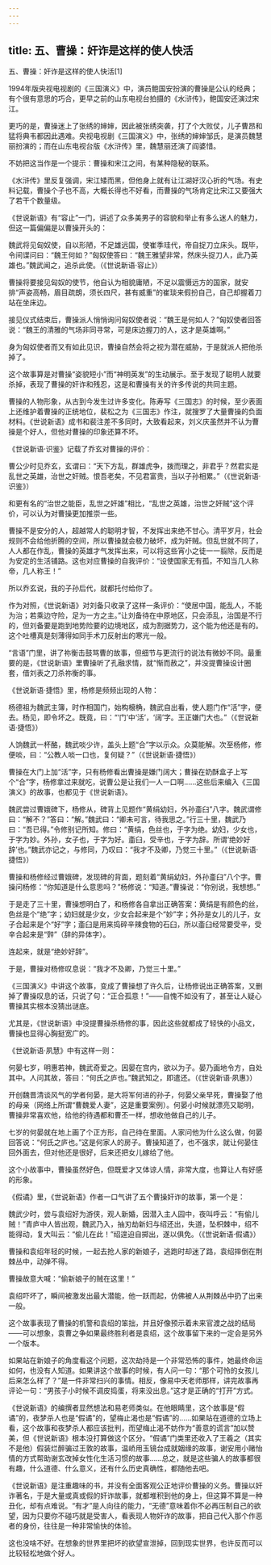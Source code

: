 ```yaml
---
---
---
```

title: 五、曹操：奸诈是这样的使人快活
---



五、曹操：奸诈是这样的使人快活[1]



1994年版央视电视剧的《三国演义》中，演员鲍国安扮演的曹操是公认的经典；有个很有意思的巧合，更早之前的山东电视台拍摄的《水浒传》，鲍国安还演过宋江。

更巧的是，曹操迷上了张绣的婶婶，因此被张绣突袭，打了个大败仗，儿子曹昂和猛将典韦都因此遇难。央视电视剧《三国演义》中，张绣的婶婶邹氏，是演员魏慧丽扮演的；而在山东电视台版《水浒传》里，魏慧丽还演了阎婆惜。

不妨把这当作是一个提示：曹操和宋江之间，有某种隐秘的联系。

《水浒传》里反复强调，宋江矮而黑，但他身上就有让江湖好汉心折的气场。有史料记载，曹操个子也不高，大概长得也不好看，而曹操的气场肯定比宋江又要强大了若干个数量级。

《世说新语》有“容止”一门，讲述了众多美男子的容貌和举止有多么迷人的魅力，但这一篇偏偏是以曹操开头的：

魏武将见匈奴使，自以形陋，不足雄远国，使崔季珪代，帝自捉刀立床头。既毕，令间谍问曰：“魏王何如？”匈奴使答曰：“魏王雅望非常，然床头捉刀人，此乃英雄也。”魏武闻之，追杀此使。（《世说新语·容止》）

曹操将要接见匈奴的使节，他自认为相貌庸陋，不足以震慑远方的国家，就安排“声姿高畅，眉目疏朗，须长四尺，甚有威重”的崔琰来假扮自己，自己却握着刀站在坐床边。

接见仪式结束后，曹操派人悄悄询问匈奴使者说：“魏王是何如人？”匈奴使者回答说：“魏王的清雅的气场非同寻常，可是床边握刀的人，这才是英雄啊。”

身为匈奴使者而又有如此见识，曹操自然会将之视为潜在威胁，于是就派人把他杀掉了。

这个故事算是对曹操“姿貌短小”而“神明英发”的生动展示。至于发现了聪明人就要杀掉，表现了曹操的奸诈和残忍，这是和曹操有关的许多传说的共同主题。

曹操的人物形象，从古到今发生过许多变化。陈寿写《三国志》的时候，至少表面上还维护着曹操的正统地位，裴松之为《三国志》作注，就搜罗了大量曹操的负面材料。《世说新语》成书和裴注差不多同时，大致看起来，刘义庆虽然并不认为曹操是个好人，但他对曹操的印象还算不坏。

《世说新语·识鉴》记载了乔玄对曹操的评价：

曹公少时见乔玄，玄谓曰：“天下方乱，群雄虎争，拨而理之，非君乎？然君实是乱世之英雄，治世之奸贼。恨吾老矣，不见君富贵，当以子孙相累。”（《世说新语·识鉴》）

和更有名的“治世之能臣，乱世之奸雄”相比，“乱世之英雄，治世之奸贼”这个评价，可以认为对曹操更加推崇一些。

曹操不是安分的人，超越常人的聪明才智，不发挥出来绝不甘心。清平岁月，社会规则不会给他折腾的空间，所以曹操就会极力破坏，成为奸贼。但乱世就不同了，人人都在作乱，曹操的英雄才气发挥出来，可以将这些宵小之徒一一翦除，反而是为安定的生活铺路。这也对应曹操的自我评价：“设使国家无有孤，不知当几人称帝，几人称王！”

所以乔玄说，我的子孙后代，就都托付给你了。

作为对照，《世说新语》对刘备只收录了这样一条评价：“使居中国，能乱人，不能为治；若乘边守险，足为一方之主。”让刘备待在中原地区，只会添乱，治国是不行的，但刘备要是跑到地势险要的边境地区，成为割据势力，这个能为他还是有的。这个吐槽真是刻薄得如同手术刀反射出的寒光一般。

“言语”门里，讲了祢衡击鼓骂曹的故事，但细节与更流行的说法有微妙不同。最重要的是，《世说新语》里曹操听了孔融求情，就“惭而赦之”，并没提曹操设计圈套，借刘表之刀杀祢衡的事。

《世说新语·捷悟》里，杨修是频频出现的人物：

杨德祖为魏武主簿，时作相国门，始构榱桷，魏武自出看，使人题门作“活”字，便去。杨见，即令坏之。既竟，曰：“‘门’中‘活’，‘阔’字。王正嫌门大也。”（《世说新语·捷悟》）

人饷魏武一杯酪，魏武啖少许，盖头上题“合”字以示众。众莫能解。次至杨修，修便啖，曰：“公教人啖一口也，复何疑？”（《世说新语·捷悟》）

曹操在大门上加“活”字，只有杨修看出曹操是嫌门阔大；曹操在奶酥盒子上写个“合”字，杨修拿过来就吃，说曹公是让我们一人一口啊……这些后来编入《三国演义》的故事，也都见于《世说新语》。

魏武尝过曹娥碑下，杨修从，碑背上见题作“黄绢幼妇，外孙齑臼”八字。魏武谓修曰：“解不？”答曰：“解。”魏武曰：“卿未可言，待我思之。”行三十里，魏武乃曰：“吾已得。”令修别记所知。修曰：“黄绢，色丝也，于字为绝。幼妇，少女也，于字为妙。外孙，女子也，于字为好。齑臼，受辛也，于字为辞。所谓‘绝妙好辞’也。”魏武亦记之，与修同，乃叹曰：“我才不及卿，乃觉三十里。”（《世说新语·捷悟》）

曹操和杨修经过曹娥碑，发现碑的背面，题刻着“黄绢幼妇，外孙齑臼”八个字。曹操问杨修：“你知道是什么意思吗？”杨修说：“知道。”曹操说：“你别说，我想想。”

于是走了三十里，曹操想明白了，和杨修各自拿出正确答案：黄绢是有颜色的丝，色丝是个“绝”字；幼妇就是少女，少女合起来是个“妙”字；外孙是女儿的儿子，女子合起来是个“好”字；齑臼是用来捣碎辛辣食物的石臼，所以齑臼经常要受辛，受辛合起来是“辤”（辞的异体字）。

连起来，就是“绝妙好辞”。

于是，曹操对杨修叹息说：“我才不及卿，乃觉三十里。”

《三国演义》中讲这个故事，变成了曹操想了许久后，让杨修说出正确答案，又删掉了曹操叹息的话，只说了句：“正合孤意！”——自愧不如没有了，甚至让人疑心曹操其实根本没猜出谜底。

尤其是，《世说新语》中没提曹操杀杨修的事，因此这些就都成了轻快的小品文，曹操也显得心胸挺宽广的。

《世说新语·夙慧》中有这样一则：

何晏七岁，明惠若神，魏武奇爱之。因晏在宫内，欲以为子。晏乃画地令方，自处其中。人问其故，答曰：“何氏之庐也。”魏武知之，即遣还。（《世说新语·夙惠》）

开创魏晋清谈风气的学者何晏，是大将军何进的孙子，何晏父亲早死，曹操娶了他的母亲（网络上所谓“曹魏爱人妻”，这是重要案例）。何晏小时候就漂亮又聪明，曹操非常喜欢他，给他的待遇都和曹丕一样，想收他做自己的儿子。

七岁的何晏就在地上画了个正方形，自己待在里面。人家问他为什么这么做，何晏回答说：“何氏之庐也。”这是何家人的房子。曹操知道了，也不强求，就让何晏住回外面去，但对他还是很好，后来还把女儿嫁给了他。

这个小故事中，曹操虽然好色，但既爱才又体谅人情，非常大度，也算让人有好感的形象。

《假谲》里，《世说新语》作者一口气讲了五个曹操奸诈的故事，第一个是：

魏武少时，尝与袁绍好为游侠，观人新婚，因潜入主人园中，夜叫呼云：“有偷儿贼！”青庐中人皆出观，魏武乃入，抽刃劫新妇与绍还出，失道，坠枳棘中，绍不能得动，复大叫云：“偷儿在此！”绍遑迫自掷出，遂以俱免。（《世说新语·假谲》）

曹操和袁绍年轻的时候，一起去抢人家的新娘子，逃跑时却迷了路，袁绍摔倒在荆棘丛中，动弹不得。

曹操故意大喊：“偷新娘子的贼在这里！”

袁绍吓坏了，瞬间被激发出最大潜能，他一跃而起，仿佛被人从荆棘丛中扔了出来一般。

这个故事表现了曹操的机警和袁绍的笨拙，并且好像预示着未来官渡之战的结局——可以想象，袁曹之争如果最终胜利者是袁绍，这个故事留下来的一定会是另外一个版本。

如果站在新娘子的角度看这个问题，这次劫持是一个非常恐怖的事件，她最终命运如何，也没有人知道。如果讲这个故事的时候，有人问一句：“那个可怜的女孩儿后来怎么样了？”是一件非常扫兴的事情。相反，像易中天老师那样，讲完故事再评论一句：“男孩子小时候不调皮捣蛋，将来没出息。”这才是正确的“打开”方式。

《世说新语》的编撰者显然想法和易老师类似。在他眼睛里，这个故事是“假谲”的，夜梦杀人也是“假谲”的，望梅止渴也是“假谲”的……如果站在道德的立场上看，这个故事和夜梦杀人都应该批判，而望梅止渴不妨作为“善意的谎言”加以赞美，但《世说新语》根本没打算做这个区分。“假谲”门类里还收入了王羲之（其实不是他）假装烂醉骗过王敦的故事，温峤用玉镜台成就姻缘的故事，谢安用小赌怡情的方式帮助谢玄改掉女性化生活习惯的故事……总之，就是这些骗人的故事都很有趣，什么道德、什么意义，还有什么历史真确性，都随他去吧。

《世说新语》是注重趣味的书，并没有全面客观公正地评价曹操的义务。曹操以奸诈著名，于是大量或真或假的奸诈故事，就都堆积到他的身上，但这算不算是一种丑化，却有点难说。“有才”是人向往的能力，“无德”意味着你不必再压制自己的欲望，因为只要你不碰巧就是受害人，看表现人物奸诈的故事，把自己代入那个作恶者的身份，往往是一种非常愉快的体验。

这也没啥不好。在想象的世界里把坏的欲望宣泄掉，回到现实世界，也许反而可以比较轻松地做个好人。